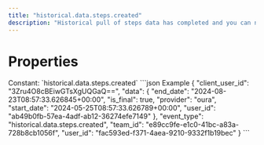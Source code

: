 ```yaml
---
title: "historical.data.steps.created"
description: "Historical pull of steps data has completed and you can now pull data for this resource."
---
```

# Properties
<ResponseField name="event_type" type="const string" required="true">
Constant: `historical.data.steps.created`
</ResponseField>
<ResponseField name="team_id" type="string" required="true">
</ResponseField>
<ResponseField name="user_id" type="string" required="true">
</ResponseField>
<ResponseField name="client_user_id" type="string" required="true">
</ResponseField>
<ResponseField name="data" type="HistoricalDataCreated" required="true">
<Expandable title="HistoricalDataCreated" defaultOpen="true">
<ResponseField name="user_id" type="string" required="true">
</ResponseField>
<ResponseField name="start_date" type="string" required="true">
</ResponseField>
<ResponseField name="end_date" type="string" required="true">
</ResponseField>
<ResponseField name="is_final" type="boolean" required="true">
</ResponseField>
<ResponseField name="provider" type="string" required="true">
</ResponseField>
</Expandable>
</ResponseField>
<ResponseExample>
```json Example
{
  "client_user_id": "3Zru4O8cBEiwGTsXgUQGaQ==",
  "data": {
    "end_date": "2024-08-23T08:57:33.626845+00:00",
    "is_final": true,
    "provider": "oura",
    "start_date": "2024-05-25T08:57:33.626789+00:00",
    "user_id": "ab49b0fb-57ea-4adf-ab12-36274efe7149"
  },
  "event_type": "historical.data.steps.created",
  "team_id": "e89cc9fe-e1c0-41bc-a83a-728b8cb1056f",
  "user_id": "fac593ed-f371-4aea-9210-9332f1b19bec"
}
```
</ResponseExample>
